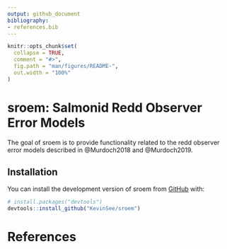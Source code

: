 ```yaml
---
output: github_document
bibliography:
- references.bib
---
```


<!-- README.md is generated from README.Rmd. Please edit that file -->

```r
knitr::opts_chunk$set(
  collapse = TRUE,
  comment = "#>",
  fig.path = "man/figures/README-",
  out.width = "100%"
)
```

# sroem: Salmonid Redd Observer Error Models

<!-- badges: start -->

<!-- badges: end -->

The goal of sroem is to provide functionality related to the redd observer error models described in @Murdoch2018 and @Murdoch2019.

## Installation

You can install the development version of sroem from [GitHub](https://github.com/) with:

``` r
# install.packages("devtools")
devtools::install_github("KevinSee/sroem")
```

# References
